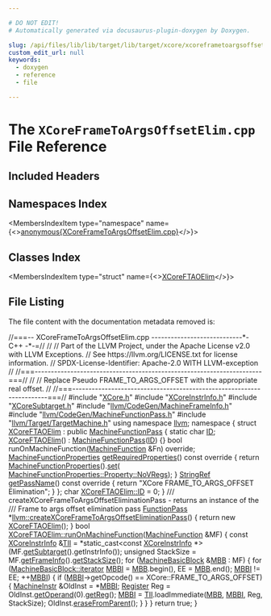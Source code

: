 ```yaml
---

# DO NOT EDIT!
# Automatically generated via docusaurus-plugin-doxygen by Doxygen.

slug: /api/files/lib/lib/target/lib/target/xcore/xcoreframetoargsoffsetelim-cpp
custom_edit_url: null
keywords:
  - doxygen
  - reference
  - file

---
```





# The `XCoreFrameToArgsOffsetElim.cpp` File Reference

<DoxygenPage pluginConfig={pluginConfig}>



## Included Headers

<IncludesList>
<IncludesListItem
  filePath="XCore.h"
  permalink="/docs/api/files/lib/lib/target/lib/target/xcore/xcore-h"
  isLocal="true" />
<IncludesListItem
  filePath="XCoreInstrInfo.h"
  permalink="/docs/api/files/lib/lib/target/lib/target/xcore/xcoreinstrinfo-h"
  isLocal="true" />
<IncludesListItem
  filePath="XCoreSubtarget.h"
  permalink="/docs/api/files/lib/lib/target/lib/target/xcore/xcoresubtarget-h"
  isLocal="true" />
<IncludesListItem
  filePath="llvm/CodeGen/MachineFrameInfo.h"
  permalink="/docs/api/files/include/include/llvm/include/llvm/codegen/machineframeinfo-h"
  isLocal="true" />
<IncludesListItem
  filePath="llvm/CodeGen/MachineFunctionPass.h"
  permalink="/docs/api/files/include/include/llvm/include/llvm/codegen/machinefunctionpass-h"
  isLocal="true" />
<IncludesListItem
  filePath="llvm/Target/TargetMachine.h"
  permalink="/docs/api/files/include/include/llvm/include/llvm/target/targetmachine-h"
  isLocal="true" />
</IncludesList>

## Namespaces Index

<MembersIndex>

<MembersIndexItem
  type="namespace"
  name={<><a href="/docs/api/namespaces/anonymous-xcoreframetoargsoffsetelim-cpp-">anonymous&#123;XCoreFrameToArgsOffsetElim.cpp&#125;</a></>}>
</MembersIndexItem>

</MembersIndex>

## Classes Index

<MembersIndex>

<MembersIndexItem
  type="struct"
  name={<><a href="/docs/api/structs/anonymous-namespace-xcoreframetoargsoffsetelim-cpp-/xcoreftaoelim">XCoreFTAOElim</a></>}>
</MembersIndexItem>

</MembersIndex>


## File Listing

The file content with the documentation metadata removed is:

<ProgramListing>

<Link id="l00001" /><CodeLine lineNumber="1"><Highlight kind="comment">//===-- XCoreFrameToArgsOffsetElim.cpp ----------------------------&#42;- C++ -&#42;-=//</Highlight><Highlight kind="normal"></Highlight></CodeLine>
<Link id="l00002" /><CodeLine lineNumber="2"><Highlight kind="normal"></Highlight><Highlight kind="comment">//</Highlight><Highlight kind="normal"></Highlight></CodeLine>
<Link id="l00003" /><CodeLine lineNumber="3"><Highlight kind="normal"></Highlight><Highlight kind="comment">// Part of the LLVM Project, under the Apache License v2.0 with LLVM Exceptions.</Highlight><Highlight kind="normal"></Highlight></CodeLine>
<Link id="l00004" /><CodeLine lineNumber="4"><Highlight kind="normal"></Highlight><Highlight kind="comment">// See https://llvm.org/LICENSE.txt for license information.</Highlight><Highlight kind="normal"></Highlight></CodeLine>
<Link id="l00005" /><CodeLine lineNumber="5"><Highlight kind="normal"></Highlight><Highlight kind="comment">// SPDX-License-Identifier: Apache-2.0 WITH LLVM-exception</Highlight><Highlight kind="normal"></Highlight></CodeLine>
<Link id="l00006" /><CodeLine lineNumber="6"><Highlight kind="normal"></Highlight><Highlight kind="comment">//</Highlight><Highlight kind="normal"></Highlight></CodeLine>
<Link id="l00007" /><CodeLine lineNumber="7"><Highlight kind="normal"></Highlight><Highlight kind="comment">//===----------------------------------------------------------------------===//</Highlight><Highlight kind="normal"></Highlight></CodeLine>
<Link id="l00008" /><CodeLine lineNumber="8"><Highlight kind="normal"></Highlight><Highlight kind="comment">//</Highlight><Highlight kind="normal"></Highlight></CodeLine>
<Link id="l00009" /><CodeLine lineNumber="9"><Highlight kind="normal"></Highlight><Highlight kind="comment">// Replace Pseudo FRAME&#95;TO&#95;ARGS&#95;OFFSET with the appropriate real offset.</Highlight><Highlight kind="normal"></Highlight></CodeLine>
<Link id="l00010" /><CodeLine lineNumber="10"><Highlight kind="normal"></Highlight><Highlight kind="comment">//</Highlight><Highlight kind="normal"></Highlight></CodeLine>
<Link id="l00011" /><CodeLine lineNumber="11"><Highlight kind="normal"></Highlight><Highlight kind="comment">//===----------------------------------------------------------------------===//</Highlight><Highlight kind="normal"></Highlight></CodeLine>
<Link id="l00012" /><CodeLine lineNumber="12"><Highlight kind="normal"></Highlight></CodeLine>
<Link id="l00013" /><CodeLine lineNumber="13"><Highlight kind="normal"></Highlight><Highlight kind="preprocessor">#include &quot;<a href="/docs/api/files/lib/lib/target/lib/target/xcore/xcore-h">XCore.h</a>&quot;</Highlight><Highlight kind="normal"></Highlight></CodeLine>
<Link id="l00014" /><CodeLine lineNumber="14"><Highlight kind="normal"></Highlight><Highlight kind="preprocessor">#include &quot;<a href="/docs/api/files/lib/lib/target/lib/target/xcore/xcoreinstrinfo-h">XCoreInstrInfo.h</a>&quot;</Highlight><Highlight kind="normal"></Highlight></CodeLine>
<Link id="l00015" /><CodeLine lineNumber="15"><Highlight kind="normal"></Highlight><Highlight kind="preprocessor">#include &quot;<a href="/docs/api/files/lib/lib/target/lib/target/xcore/xcoresubtarget-h">XCoreSubtarget.h</a>&quot;</Highlight><Highlight kind="normal"></Highlight></CodeLine>
<Link id="l00016" /><CodeLine lineNumber="16"><Highlight kind="normal"></Highlight><Highlight kind="preprocessor">#include &quot;<a href="/docs/api/files/include/include/llvm/include/llvm/codegen/machineframeinfo-h">llvm/CodeGen/MachineFrameInfo.h</a>&quot;</Highlight><Highlight kind="normal"></Highlight></CodeLine>
<Link id="l00017" /><CodeLine lineNumber="17"><Highlight kind="normal"></Highlight><Highlight kind="preprocessor">#include &quot;<a href="/docs/api/files/include/include/llvm/include/llvm/codegen/machinefunctionpass-h">llvm/CodeGen/MachineFunctionPass.h</a>&quot;</Highlight><Highlight kind="normal"></Highlight></CodeLine>
<Link id="l00018" /><CodeLine lineNumber="18"><Highlight kind="normal"></Highlight><Highlight kind="preprocessor">#include &quot;<a href="/docs/api/files/include/include/llvm/include/llvm/target/targetmachine-h">llvm/Target/TargetMachine.h</a>&quot;</Highlight><Highlight kind="normal"></Highlight></CodeLine>
<Link id="l00019" /><CodeLine lineNumber="19"><Highlight kind="normal"></Highlight><Highlight kind="keyword">using namespace </Highlight><Highlight kind="normal"><a href="/docs/api/namespaces/llvm">llvm</a>;</Highlight></CodeLine>
<Link id="l00020" /><CodeLine lineNumber="20"><Highlight kind="normal"></Highlight></CodeLine>
<Link id="l00021" /><CodeLine lineNumber="21" lineLink="/docs/api/namespaces/anonymous-xcoreframetoargsoffsetelim-cpp-"><Highlight kind="normal"></Highlight><Highlight kind="keyword">namespace </Highlight><Highlight kind="normal">&#123;</Highlight></CodeLine>
<Link id="l00022" /><CodeLine lineNumber="22" lineLink="/docs/api/structs/anonymous-namespace-xcoreframetoargsoffsetelim-cpp-/xcoreftaoelim"><Highlight kind="normal">  </Highlight><Highlight kind="keyword">struct </Highlight><Highlight kind="normal"><a href="/docs/api/structs/anonymous-namespace-xcoreframetoargsoffsetelim-cpp-/xcoreftaoelim/#a1c1824f266f290bce9ceae3091f63c2f">XCoreFTAOElim</a> : </Highlight><Highlight kind="keyword">public</Highlight><Highlight kind="normal"> <a href="/docs/api/classes/llvm/machinefunctionpass/#a29c81d2386f4a727c6d33413807530c8">MachineFunctionPass</a> &#123;</Highlight></CodeLine>
<Link id="l00023" /><CodeLine lineNumber="23" lineLink="/docs/api/structs/anonymous-namespace-xcoreframetoargsoffsetelim-cpp-/xcoreftaoelim/#ad0689ebf7b06c46814d1861e84eb4f34"><Highlight kind="normal">    </Highlight><Highlight kind="keyword">static</Highlight><Highlight kind="normal"> </Highlight><Highlight kind="keywordtype">char</Highlight><Highlight kind="normal"> <a href="/docs/api/structs/anonymous-namespace-xcoreframetoargsoffsetelim-cpp-/xcoreftaoelim/#ad0689ebf7b06c46814d1861e84eb4f34">ID</a>;</Highlight></CodeLine>
<Link id="l00024" /><CodeLine lineNumber="24" lineLink="/docs/api/structs/anonymous-namespace-xcoreframetoargsoffsetelim-cpp-/xcoreftaoelim/#a1c1824f266f290bce9ceae3091f63c2f"><Highlight kind="normal">    <a href="/docs/api/structs/anonymous-namespace-xcoreframetoargsoffsetelim-cpp-/xcoreftaoelim/#a1c1824f266f290bce9ceae3091f63c2f">XCoreFTAOElim</a>() : <a href="/docs/api/classes/llvm/machinefunctionpass/#a29c81d2386f4a727c6d33413807530c8">MachineFunctionPass</a>(<a href="/docs/api/structs/anonymous-namespace-xcoreframetoargsoffsetelim-cpp-/xcoreftaoelim/#ad0689ebf7b06c46814d1861e84eb4f34">ID</a>) &#123;&#125;</Highlight></CodeLine>
<Link id="l00025" /><CodeLine lineNumber="25"><Highlight kind="normal"></Highlight></CodeLine>
<Link id="l00026" /><CodeLine lineNumber="26"><Highlight kind="normal">    </Highlight><Highlight kind="keywordtype">bool</Highlight><Highlight kind="normal"> runOnMachineFunction(<a href="/docs/api/classes/llvm/machinefunction">MachineFunction</a> &amp;Fn) </Highlight><Highlight kind="keyword">override</Highlight><Highlight kind="normal">;</Highlight></CodeLine>
<Link id="l00027" /><CodeLine lineNumber="27" lineLink="/docs/api/structs/anonymous-namespace-xcoreframetoargsoffsetelim-cpp-/xcoreftaoelim/#a1aff51c9e49f25c34932c1c2cb29d0c8"><Highlight kind="normal">    <a href="/docs/api/classes/llvm/machinefunctionproperties">MachineFunctionProperties</a> <a href="/docs/api/structs/anonymous-namespace-xcoreframetoargsoffsetelim-cpp-/xcoreftaoelim/#a1aff51c9e49f25c34932c1c2cb29d0c8">getRequiredProperties</a>()</Highlight><Highlight kind="keyword"> const override </Highlight><Highlight kind="normal">&#123;</Highlight></CodeLine>
<Link id="l00028" /><CodeLine lineNumber="28"><Highlight kind="normal">      </Highlight><Highlight kind="keywordflow">return</Highlight><Highlight kind="normal"> <a href="/docs/api/classes/llvm/machinefunctionproperties">MachineFunctionProperties</a>().<a href="/docs/api/classes/llvm/machinefunctionproperties/#aa7780563d7ca260d0ae67d957b56427f">set</a>(</Highlight></CodeLine>
<Link id="l00029" /><CodeLine lineNumber="29"><Highlight kind="normal">          <a href="/docs/api/classes/llvm/machinefunctionproperties/#ad85237c6c667e4713efe8921e9c32ac1a72f7d830dd5ddb30f06d8e9639558ac3">MachineFunctionProperties::Property::NoVRegs</a>);</Highlight></CodeLine>
<Link id="l00030" /><CodeLine lineNumber="30"><Highlight kind="normal">    &#125;</Highlight></CodeLine>
<Link id="l00031" /><CodeLine lineNumber="31"><Highlight kind="normal"></Highlight></CodeLine>
<Link id="l00032" /><CodeLine lineNumber="32" lineLink="/docs/api/structs/anonymous-namespace-xcoreframetoargsoffsetelim-cpp-/xcoreftaoelim/#a224d5d53bd3a9b391cd0706c384c4474"><Highlight kind="normal">    <a href="/docs/api/classes/llvm/stringref">StringRef</a> <a href="/docs/api/structs/anonymous-namespace-xcoreframetoargsoffsetelim-cpp-/xcoreftaoelim/#a224d5d53bd3a9b391cd0706c384c4474">getPassName</a>()</Highlight><Highlight kind="keyword"> const override </Highlight><Highlight kind="normal">&#123;</Highlight></CodeLine>
<Link id="l00033" /><CodeLine lineNumber="33"><Highlight kind="normal">      </Highlight><Highlight kind="keywordflow">return</Highlight><Highlight kind="normal"> </Highlight><Highlight kind="stringliteral">&quot;XCore FRAME&#95;TO&#95;ARGS&#95;OFFSET Elimination&quot;</Highlight><Highlight kind="normal">;</Highlight></CodeLine>
<Link id="l00034" /><CodeLine lineNumber="34"><Highlight kind="normal">    &#125;</Highlight></CodeLine>
<Link id="l00035" /><CodeLine lineNumber="35"><Highlight kind="normal">  &#125;;</Highlight></CodeLine>
<Link id="l00036" /><CodeLine lineNumber="36"><Highlight kind="normal">  </Highlight><Highlight kind="keywordtype">char</Highlight><Highlight kind="normal"> <a href="/docs/api/structs/anonymous-namespace-xcoreframetoargsoffsetelim-cpp-/xcoreftaoelim/#ad0689ebf7b06c46814d1861e84eb4f34">XCoreFTAOElim::ID</a> = 0;</Highlight></CodeLine>
<Link id="l00037" /><CodeLine lineNumber="37"><Highlight kind="normal">&#125;</Highlight></CodeLine>
<Link id="l00038" /><CodeLine lineNumber="38"><Highlight kind="normal"></Highlight><Highlight kind="comment"></Highlight></CodeLine>
<Link id="l00039" /><CodeLine lineNumber="39"><Highlight kind="comment">/// createXCoreFrameToArgsOffsetEliminationPass - returns an instance of the</Highlight></CodeLine>
<Link id="l00040" /><CodeLine lineNumber="40"><Highlight kind="comment">/// Frame to args offset elimination pass</Highlight><Highlight kind="normal"></Highlight></CodeLine>
<Link id="l00041" /><CodeLine lineNumber="41" lineLink="/docs/api/namespaces/llvm/#a032a8683fa789bdae4cace2c36e209e5"><Highlight kind="normal"><a href="/docs/api/classes/llvm/functionpass">FunctionPass</a> &#42;<a href="/docs/api/namespaces/llvm/#a032a8683fa789bdae4cace2c36e209e5">llvm::createXCoreFrameToArgsOffsetEliminationPass</a>() &#123;</Highlight></CodeLine>
<Link id="l00042" /><CodeLine lineNumber="42"><Highlight kind="normal">  </Highlight><Highlight kind="keywordflow">return</Highlight><Highlight kind="normal"> </Highlight><Highlight kind="keyword">new</Highlight><Highlight kind="normal"> <a href="/docs/api/structs/anonymous-namespace-xcoreframetoargsoffsetelim-cpp-/xcoreftaoelim/#a1c1824f266f290bce9ceae3091f63c2f">XCoreFTAOElim</a>();</Highlight></CodeLine>
<Link id="l00043" /><CodeLine lineNumber="43"><Highlight kind="normal">&#125;</Highlight></CodeLine>
<Link id="l00044" /><CodeLine lineNumber="44"><Highlight kind="normal"></Highlight></CodeLine>
<Link id="l00045" /><CodeLine lineNumber="45" lineLink="/docs/api/structs/anonymous-namespace-xcoreframetoargsoffsetelim-cpp-/xcoreftaoelim/#a2ef5edc1bc3d0736ef24263d9e6b0d69"><Highlight kind="normal"></Highlight><Highlight kind="keywordtype">bool</Highlight><Highlight kind="normal"> <a href="/docs/api/structs/anonymous-namespace-xcoreframetoargsoffsetelim-cpp-/xcoreftaoelim/#a2ef5edc1bc3d0736ef24263d9e6b0d69">XCoreFTAOElim::runOnMachineFunction</a>(<a href="/docs/api/classes/llvm/machinefunction">MachineFunction</a> &amp;MF) &#123;</Highlight></CodeLine>
<Link id="l00046" /><CodeLine lineNumber="46"><Highlight kind="normal">  </Highlight><Highlight kind="keyword">const</Highlight><Highlight kind="normal"> <a href="/docs/api/classes/llvm/xcoreinstrinfo">XCoreInstrInfo</a> &amp;<a href="/docs/api/files/lib/lib/target/lib/target/hexagon/hexagoncopytocombine-cpp/#a1d40004718218dbdf06b496766299101">TII</a> =</Highlight></CodeLine>
<Link id="l00047" /><CodeLine lineNumber="47"><Highlight kind="normal">      &#42;</Highlight><Highlight kind="keyword">static&#95;cast&lt;</Highlight><Highlight kind="keyword">const </Highlight><Highlight kind="normal"><a href="/docs/api/classes/llvm/xcoreinstrinfo">XCoreInstrInfo</a> &#42;</Highlight><Highlight kind="keyword">&gt;</Highlight><Highlight kind="normal">(MF.<a href="/docs/api/classes/llvm/machinefunction/#a3825368aca2bc1550d173660df4da6a6">getSubtarget</a>().getInstrInfo());</Highlight></CodeLine>
<Link id="l00048" /><CodeLine lineNumber="48"><Highlight kind="normal">  </Highlight><Highlight kind="keywordtype">unsigned</Highlight><Highlight kind="normal"> StackSize = MF.<a href="/docs/api/classes/llvm/machinefunction/#a54f334a9c8ca6d105eae383ae87e4524">getFrameInfo</a>().<a href="/docs/api/classes/llvm/machineframeinfo/#a14c39a24bf6ebbe339ae8a453c7fdd11">getStackSize</a>();</Highlight></CodeLine>
<Link id="l00049" /><CodeLine lineNumber="49"><Highlight kind="normal">  </Highlight><Highlight kind="keywordflow">for</Highlight><Highlight kind="normal"> (<a href="/docs/api/classes/llvm/machinebasicblock">MachineBasicBlock</a> &amp;<a href="/docs/api/files/lib/lib/target/lib/target/arm/armslshardening-cpp/#a5958512eae2979bd2eb383977996a600">MBB</a> : MF) &#123;</Highlight></CodeLine>
<Link id="l00050" /><CodeLine lineNumber="50"><Highlight kind="normal">    </Highlight><Highlight kind="keywordflow">for</Highlight><Highlight kind="normal"> (<a href="/docs/api/classes/llvm/machinebasicblock/#ae34c996b58df9b9ce6695a0c8b70c533">MachineBasicBlock::iterator</a> <a href="/docs/api/files/lib/lib/target/lib/target/arm/armslshardening-cpp/#ad5f691fdc1a09aaf6df5fef958b35a3d">MBBI</a> = <a href="/docs/api/files/lib/lib/target/lib/target/arm/armslshardening-cpp/#a5958512eae2979bd2eb383977996a600">MBB</a>.begin(), EE = <a href="/docs/api/files/lib/lib/target/lib/target/arm/armslshardening-cpp/#a5958512eae2979bd2eb383977996a600">MBB</a>.end();</Highlight></CodeLine>
<Link id="l00051" /><CodeLine lineNumber="51"><Highlight kind="normal">         <a href="/docs/api/files/lib/lib/target/lib/target/arm/armslshardening-cpp/#ad5f691fdc1a09aaf6df5fef958b35a3d">MBBI</a> != EE; ++<a href="/docs/api/files/lib/lib/target/lib/target/arm/armslshardening-cpp/#ad5f691fdc1a09aaf6df5fef958b35a3d">MBBI</a>) &#123;</Highlight></CodeLine>
<Link id="l00052" /><CodeLine lineNumber="52"><Highlight kind="normal">      </Highlight><Highlight kind="keywordflow">if</Highlight><Highlight kind="normal"> (<a href="/docs/api/files/lib/lib/target/lib/target/arm/armslshardening-cpp/#ad5f691fdc1a09aaf6df5fef958b35a3d">MBBI</a>-&gt;getOpcode() == XCore::FRAME&#95;TO&#95;ARGS&#95;OFFSET) &#123;</Highlight></CodeLine>
<Link id="l00053" /><CodeLine lineNumber="53"><Highlight kind="normal">        <a href="/docs/api/classes/llvm/machineinstr">MachineInstr</a> &amp;OldInst = &#42;<a href="/docs/api/files/lib/lib/target/lib/target/arm/armslshardening-cpp/#ad5f691fdc1a09aaf6df5fef958b35a3d">MBBI</a>;</Highlight></CodeLine>
<Link id="l00054" /><CodeLine lineNumber="54"><Highlight kind="normal">        <a href="/docs/api/classes/llvm/register">Register</a> Reg = OldInst.<a href="/docs/api/classes/llvm/machineinstr/#ad67c9230577a0b640c52852c75c93939">getOperand</a>(0).<a href="/docs/api/classes/llvm/machineoperand/#ac0035d7c1c860501c877c20e6e93297b">getReg</a>();</Highlight></CodeLine>
<Link id="l00055" /><CodeLine lineNumber="55"><Highlight kind="normal">        <a href="/docs/api/files/lib/lib/target/lib/target/arm/armslshardening-cpp/#ad5f691fdc1a09aaf6df5fef958b35a3d">MBBI</a> = <a href="/docs/api/files/lib/lib/target/lib/target/hexagon/hexagoncopytocombine-cpp/#a1d40004718218dbdf06b496766299101">TII</a>.loadImmediate(<a href="/docs/api/files/lib/lib/target/lib/target/arm/armslshardening-cpp/#a5958512eae2979bd2eb383977996a600">MBB</a>, <a href="/docs/api/files/lib/lib/target/lib/target/arm/armslshardening-cpp/#ad5f691fdc1a09aaf6df5fef958b35a3d">MBBI</a>, Reg, StackSize);</Highlight></CodeLine>
<Link id="l00056" /><CodeLine lineNumber="56"><Highlight kind="normal">        OldInst.<a href="/docs/api/classes/llvm/machineinstr/#ac2421adbb9996e1b15f03a8abb6c70a8">eraseFromParent</a>();</Highlight></CodeLine>
<Link id="l00057" /><CodeLine lineNumber="57"><Highlight kind="normal">      &#125;</Highlight></CodeLine>
<Link id="l00058" /><CodeLine lineNumber="58"><Highlight kind="normal">    &#125;</Highlight></CodeLine>
<Link id="l00059" /><CodeLine lineNumber="59"><Highlight kind="normal">  &#125;</Highlight></CodeLine>
<Link id="l00060" /><CodeLine lineNumber="60"><Highlight kind="normal">  </Highlight><Highlight kind="keywordflow">return</Highlight><Highlight kind="normal"> </Highlight><Highlight kind="keyword">true</Highlight><Highlight kind="normal">;</Highlight></CodeLine>
<Link id="l00061" /><CodeLine lineNumber="61"><Highlight kind="normal">&#125;</Highlight></CodeLine>

</ProgramListing>


</DoxygenPage>
